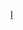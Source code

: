 {{Image label begin|image=Idlib blank districts.png|width={{{width|300}}}|float={{{float|none}}}}}
{{Image label small|x=0.44|y=0.4625|scale={{{width|300}}}|text=[[Image:Capital city marker.svg|13px]] '''[[伊德利卜區]]'''}}
{{Image label small|x=0.3825|y=0.64|scale={{{width|300}}}|text=[[埃里哈區]]}}
{{Image label small|x=0.3075|y=0.25|scale={{{width|300}}}|text=[[哈利姆區]]}}
{{Image label small|x=0.08|y=0.565|scale={{{width|300}}}|text=[[吉斯爾舒古爾區]]}}
{{Image label small|x=0.5175|y=0.83|scale={{{width|300}}}|text=[[馬雷特努曼區]]}}
{{Image label end}}<noinclude>
{{Documentation|Template:Image label begin/doc}}
[[Category:敘利亞行政區劃模板|I]]
</noinclude>
